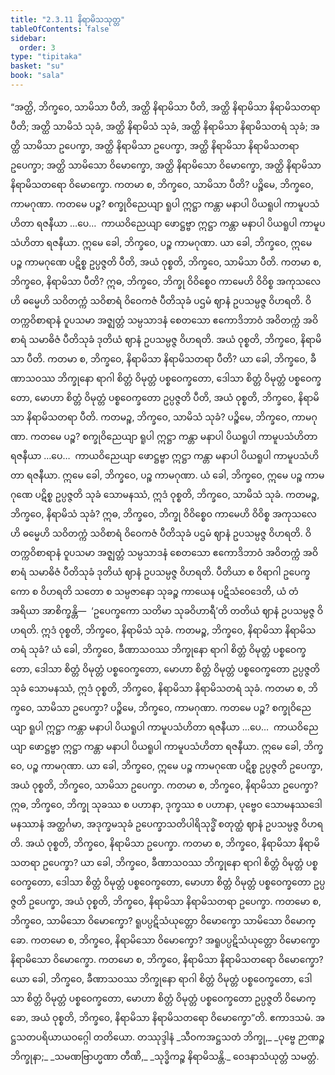 ```yaml
---
title: "2.3.11 နိရာမိသသုတ္တ"
tableOfContents: false
sidebar:
  order: 3
type: "tipitaka"
basket: "su"
book: "sala"
---
```



<DynamicBreadcrumb />

<Division number="279" book="sala">

<Paragraph number="1222" book="sala">
“အတ္ထိ, ဘိက္ခဝေ, သာမိသာ ပီတိ, အတ္ထိ နိရာမိသာ ပီတိ, အတ္ထိ နိရာမိသာ နိရာမိသတရာ ပီတိ; အတ္ထိ သာမိသံ သုခံ, အတ္ထိ နိရာမိသံ သုခံ, အတ္ထိ နိရာမိသာ နိရာမိသတရံ သုခံ; အတ္ထိ သာမိသာ ဥပေက္ခာ, အတ္ထိ နိရာမိသာ ဥပေက္ခာ, အတ္ထိ နိရာမိသာ နိရာမိသတရာ ဥပေက္ခာ; အတ္ထိ သာမိသော ဝိမောက္ခော, အတ္ထိ နိရာမိသော ဝိမောက္ခော, အတ္ထိ နိရာမိသာ နိရာမိသတရော ဝိမောက္ခော. ကတမာ စ, ဘိက္ခဝေ, သာမိသာ ပီတိ? ပဉ္စိမေ, ဘိက္ခဝေ, ကာမဂုဏာ. ကတမေ ပဉ္စ? စက္ခုဝိညေယျာ ရူပါ ဣဋ္ဌာ ကန္တာ မနာပါ ပိယရူပါ ကာမူပသံဟိတာ ရဇနီယာ …ပေ…  ကာယဝိညေယျာ ဖောဋ္ဌဗ္ဗာ ဣဋ္ဌာ ကန္တာ မနာပါ ပိယရူပါ ကာမူပသံဟိတာ ရဇနီယာ. ဣမေ ခေါ, ဘိက္ခဝေ, ပဉ္စ ကာမဂုဏာ. ယာ ခေါ, ဘိက္ခဝေ, ဣမေ ပဉ္စ ကာမဂုဏေ ပဋိစ္စ ဥပ္ပဇ္ဇတိ ပီတိ, အယံ ဝုစ္စတိ, ဘိက္ခဝေ, သာမိသာ ပီတိ.
</Paragraph>

<Paragraph number="1223" book="sala">
ကတမာ စ, ဘိက္ခဝေ, နိရာမိသာ ပီတိ? ဣဓ, ဘိက္ခဝေ, ဘိက္ခု ဝိဝိစ္စေဝ ကာမေဟိ ဝိဝိစ္စ အကုသလေဟိ ဓမ္မေဟိ သဝိတက္ကံ သဝိစာရံ ဝိဝေကဇံ ပီတိသုခံ ပဌမံ ဈာနံ ဥပသမ္ပဇ္ဇ ဝိဟရတိ. ဝိတက္ကဝိစာရာနံ ဝူပသမာ အဇ္ဈတ္တံ သမ္ပသာဒနံ စေတသော ဧကောဒိဘာဝံ အဝိတက္ကံ အဝိစာရံ သမာဓိဇံ ပီတိသုခံ ဒုတိယံ ဈာနံ ဥပသမ္ပဇ္ဇ ဝိဟရတိ. အယံ ဝုစ္စတိ, ဘိက္ခဝေ, နိရာမိသာ ပီတိ.
</Paragraph>

<Paragraph number="1224" book="sala">
ကတမာ စ, ဘိက္ခဝေ, နိရာမိသာ နိရာမိသတရာ ပီတိ? ယာ ခေါ, ဘိက္ခဝေ, ခီဏာသဝဿ ဘိက္ခုနော ရာဂါ စိတ္တံ ဝိမုတ္တံ ပစ္စဝေက္ခတော, ဒေါသာ စိတ္တံ ဝိမုတ္တံ ပစ္စဝေက္ခတော, မောဟာ စိတ္တံ ဝိမုတ္တံ ပစ္စဝေက္ခတော ဥပ္ပဇ္ဇတိ ပီတိ, အယံ ဝုစ္စတိ, ဘိက္ခဝေ, နိရာမိသာ နိရာမိသတရာ ပီတိ.
</Paragraph>

<Paragraph number="1225" book="sala">
ကတမဉ္စ, ဘိက္ခဝေ, သာမိသံ သုခံ? ပဉ္စိမေ, ဘိက္ခဝေ, ကာမဂုဏာ. ကတမေ ပဉ္စ? စက္ခုဝိညေယျာ ရူပါ ဣဋ္ဌာ ကန္တာ မနာပါ ပိယရူပါ ကာမူပသံဟိတာ ရဇနီယာ …ပေ…  ကာယဝိညေယျာ ဖောဋ္ဌဗ္ဗာ ဣဋ္ဌာ ကန္တာ မနာပါ ပိယရူပါ ကာမူပသံဟိတာ ရဇနီယာ. ဣမေ ခေါ, ဘိက္ခဝေ, ပဉ္စ ကာမဂုဏာ. ယံ ခေါ, ဘိက္ခဝေ, ဣမေ ပဉ္စ ကာမဂုဏေ ပဋိစ္စ ဥပ္ပဇ္ဇတိ သုခံ သောမနဿံ, ဣဒံ ဝုစ္စတိ, ဘိက္ခဝေ, သာမိသံ သုခံ.
</Paragraph>

<Paragraph number="1226" book="sala">
ကတမဉ္စ, ဘိက္ခဝေ, နိရာမိသံ သုခံ? ဣဓ, ဘိက္ခဝေ, ဘိက္ခု ဝိဝိစ္စေဝ ကာမေဟိ ဝိဝိစ္စ အကုသလေဟိ ဓမ္မေဟိ သဝိတက္ကံ သဝိစာရံ ဝိဝေကဇံ ပီတိသုခံ ပဌမံ ဈာနံ ဥပသမ္ပဇ္ဇ ဝိဟရတိ. ဝိတက္ကဝိစာရာနံ ဝူပသမာ အဇ္ဈတ္တံ သမ္ပသာဒနံ စေတသော ဧကောဒိဘာဝံ အဝိတက္ကံ အဝိစာရံ သမာဓိဇံ ပီတိသုခံ ဒုတိယံ ဈာနံ ဥပသမ္ပဇ္ဇ ဝိဟရတိ. ပီတိယာ စ ဝိရာဂါ ဥပေက္ခကော စ ဝိဟရတိ သတော စ သမ္ပဇာနော သုခဉ္စ ကာယေန ပဋိသံဝေဒေတိ, ယံ တံ အရိယာ အာစိက္ခန္တိ—  ‘ဥပေက္ခကော သတိမာ သုခဝိဟာရီ’တိ တတိယံ ဈာနံ ဥပသမ္ပဇ္ဇ ဝိဟရတိ. ဣဒံ ဝုစ္စတိ, ဘိက္ခဝေ, နိရာမိသံ သုခံ.
</Paragraph>

<Paragraph number="1227" book="sala">
ကတမဉ္စ, ဘိက္ခဝေ, နိရာမိသာ နိရာမိသတရံ သုခံ? ယံ ခေါ, ဘိက္ခဝေ, ခီဏာသဝဿ ဘိက္ခုနော ရာဂါ စိတ္တံ ဝိမုတ္တံ ပစ္စဝေက္ခတော, ဒေါသာ စိတ္တံ ဝိမုတ္တံ ပစ္စဝေက္ခတော, မောဟာ စိတ္တံ ဝိမုတ္တံ ပစ္စဝေက္ခတော ဥပ္ပဇ္ဇတိ သုခံ သောမနဿံ, ဣဒံ ဝုစ္စတိ, ဘိက္ခဝေ, နိရာမိသာ နိရာမိသတရံ သုခံ.
</Paragraph>

<Paragraph number="1228" book="sala">
ကတမာ စ, ဘိက္ခဝေ, သာမိသာ ဥပေက္ခာ? ပဉ္စိမေ, ဘိက္ခဝေ, ကာမဂုဏာ. ကတမေ ပဉ္စ? စက္ခုဝိညေယျာ ရူပါ ဣဋ္ဌာ ကန္တာ မနာပါ ပိယရူပါ ကာမူပသံဟိတာ ရဇနီယာ …ပေ…  ကာယဝိညေယျာ ဖောဋ္ဌဗ္ဗာ ဣဋ္ဌာ ကန္တာ မနာပါ ပိယရူပါ ကာမူပသံဟိတာ ရဇနီယာ. ဣမေ ခေါ, ဘိက္ခဝေ, ပဉ္စ ကာမဂုဏာ. ယာ ခေါ, ဘိက္ခဝေ, ဣမေ ပဉ္စ ကာမဂုဏေ ပဋိစ္စ ဥပ္ပဇ္ဇတိ ဥပေက္ခာ, အယံ ဝုစ္စတိ, ဘိက္ခဝေ, သာမိသာ ဥပေက္ခာ.
</Paragraph>

<Paragraph number="1229" book="sala">
ကတမာ စ, ဘိက္ခဝေ, နိရာမိသာ ဥပေက္ခာ? ဣဓ, ဘိက္ခဝေ, ဘိက္ခု သုခဿ စ ပဟာနာ, ဒုက္ခဿ စ ပဟာနာ, ပုဗ္ဗေဝ သောမနဿဒေါမနဿာနံ အတ္ထင်္ဂမာ, အဒုက္ခမသုခံ ဥပေက္ခာသတိပါရိသုဒ္ဓိံ စတုတ္ထံ ဈာနံ ဥပသမ္ပဇ္ဇ ဝိဟရတိ. အယံ ဝုစ္စတိ, ဘိက္ခဝေ, နိရာမိသာ ဥပေက္ခာ.
</Paragraph>

<Paragraph number="1230" book="sala">
ကတမာ စ, ဘိက္ခဝေ, နိရာမိသာ နိရာမိသတရာ ဥပေက္ခာ? ယာ ခေါ, ဘိက္ခဝေ, ခီဏာသဝဿ ဘိက္ခုနော ရာဂါ စိတ္တံ ဝိမုတ္တံ ပစ္စဝေက္ခတော, ဒေါသာ စိတ္တံ ဝိမုတ္တံ ပစ္စဝေက္ခတော, မောဟာ စိတ္တံ ဝိမုတ္တံ ပစ္စဝေက္ခတော ဥပ္ပဇ္ဇတိ ဥပေက္ခာ, အယံ ဝုစ္စတိ, ဘိက္ခဝေ, နိရာမိသာ နိရာမိသတရာ ဥပေက္ခာ.
</Paragraph>

<Paragraph number="1231" book="sala">
ကတမော စ, ဘိက္ခဝေ, သာမိသော ဝိမောက္ခော? ရူပပ္ပဋိသံယုတ္တော ဝိမောက္ခော သာမိသော ဝိမောက္ခော.
</Paragraph>

<Paragraph number="1232" book="sala">
ကတမော စ, ဘိက္ခဝေ, နိရာမိသော ဝိမောက္ခော? အရူပပ္ပဋိသံယုတ္တော ဝိမောက္ခော နိရာမိသော ဝိမောက္ခော.
</Paragraph>

<Paragraph number="1233" book="sala">
ကတမော စ, ဘိက္ခဝေ, နိရာမိသာ နိရာမိသတရော ဝိမောက္ခော? ယော ခေါ, ဘိက္ခဝေ, ခီဏာသဝဿ ဘိက္ခုနော ရာဂါ စိတ္တံ ဝိမုတ္တံ ပစ္စဝေက္ခတော, ဒေါသာ စိတ္တံ ဝိမုတ္တံ ပစ္စဝေက္ခတော, မောဟာ စိတ္တံ ဝိမုတ္တံ ပစ္စဝေက္ခတော ဥပ္ပဇ္ဇတိ ဝိမောက္ခော, အယံ ဝုစ္စတိ, ဘိက္ခဝေ, နိရာမိသာ နိရာမိသတရော ဝိမောက္ခော”တိ.

</Paragraph>
</Division>

<Paragraph number="1234" type="center" book="sala">
ဧကာဒသမံ.



</Paragraph>

<Paragraph number="1235" type="center" book="sala">
အဋ္ဌသတပရိယာယဝဂ္ဂေါ တတိယော.



</Paragraph>

<Paragraph number="1236" type="center" book="sala">
တဿုဒ္ဒါနံ


</Paragraph>

<Paragraph number="1237" type="verses" book="sala">
_သီဝကအဋ္ဌသတံ ဘိက္ခု,_  
_ပုဗ္ဗေ ဉာဏဉ္စ ဘိက္ခုနာ;_  
_သမဏဗြာဟ္မဏာ တီဏိ,_  
_သုဒ္ဓိကဉ္စ နိရာမိသန္တိ._  


</Paragraph>

<Paragraph number="1238" type="center" book="sala">
ဝေဒနာသံယုတ္တံ သမတ္တံ.
</Paragraph>